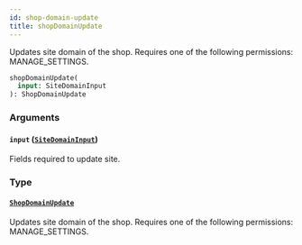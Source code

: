 ```yaml
---
id: shop-domain-update
title: shopDomainUpdate
---
```


Updates site domain of the shop. Requires one of the following permissions: MANAGE_SETTINGS.

```graphql
shopDomainUpdate(
  input: SiteDomainInput
): ShopDomainUpdate
```

### Arguments

#### `input` ([`SiteDomainInput`](../../../developer/api-reference/inputs/site-domain-input))

Fields required to update site.

### Type

#### [`ShopDomainUpdate`](../../../developer/api-reference/objects/shop-domain-update)

Updates site domain of the shop. Requires one of the following permissions: MANAGE_SETTINGS.
